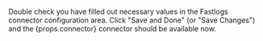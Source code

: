 <p>
  Double check you have filled out necessary values in the Fastlogs connector configuration area. Click
  "Save and Done" (or "Save Changes") and the {props.connector} connector should be available now.
</p>
